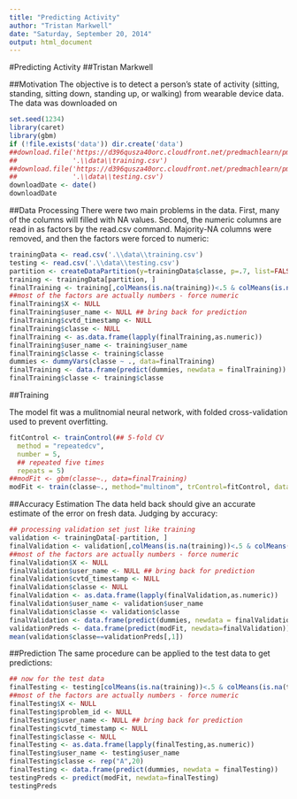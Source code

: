 ```yaml
---
title: "Predicting Activity"
author: "Tristan Markwell"
date: "Saturday, September 20, 2014"
output: html_document
---
```

#Predicting Activity
##Tristan Markwell

##Motivation
The objective is to detect a person's state of activity (sitting, standing, sitting down, standing up, or walking) from wearable device data.  The data was downloaded on 
```r
set.seed(1234)
library(caret)
library(gbm)
if (!file.exists('data')) dir.create('data')
##download.file('https://d396qusza40orc.cloudfront.net/predmachlearn/pml-training.csv',
##              '.\\data\\training.csv')
##download.file('https://d396qusza40orc.cloudfront.net/predmachlearn/pml-testing.csv',
##              '.\\data\\testing.csv')
downloadDate <- date()
downloadDate
```

##Data Processing
There were two main problems in the data.  First, many of the columns will filled with NA values.  Second, the numeric columns are read in as factors by the read.csv command.  Majority-NA columns were removed, and then the factors were forced to numeric:

```r
trainingData <- read.csv('.\\data\\training.csv')
testing <- read.csv('.\\data\\testing.csv')
partition <- createDataPartition(y=trainingData$classe, p=.7, list=FALSE)
training <- trainingData[partition, ]
finalTraining <- training[,colMeans(is.na(training))<.5 & colMeans(is.na(testing))<.5]
##most of the factors are actually numbers - force numeric
finalTraining$X <- NULL
finalTraining$user_name <- NULL ## bring back for prediction
finalTraining$cvtd_timestamp <- NULL
finalTraining$classe <- NULL
finalTraining <- as.data.frame(lapply(finalTraining,as.numeric))
finalTraining$user_name <- training$user_name
finalTraining$classe <- training$classe
dummies <- dummyVars(classe ~ ., data=finalTraining)
finalTraining <- data.frame(predict(dummies, newdata = finalTraining))
finalTraining$classe <- training$classe
```

##Training

The model fit was a mulitnomial neural network, with folded cross-validation used to prevent overfitting.
```r
fitControl <- trainControl(## 5-fold CV
  method = "repeatedcv",
  number = 5,
  ## repeated five times
  repeats = 5)
##modFit <- gbm(classe~., data=finalTraining)
modFit <- train(classe~., method="multinom", trControl=fitControl, data=finalTraining)
```

##Accuracy Estimation
The data held back should give an accurate estimate of the error on fresh data.  Judging by accuracy:
```r
## processing validation set just like training
validation <- trainingData[-partition, ]
finalValidation <- validation[,colMeans(is.na(training))<.5 & colMeans(is.na(testing))<.5]
##most of the factors are actually numbers - force numeric
finalValidation$X <- NULL
finalValidation$user_name <- NULL ## bring back for prediction
finalValidation$cvtd_timestamp <- NULL
finalValidation$classe <- NULL
finalValidation <- as.data.frame(lapply(finalValidation,as.numeric))
finalValidation$user_name <- validation$user_name
finalValidation$classe <- validation$classe
finalValidation <- data.frame(predict(dummies, newdata = finalValidation))
validationPreds <- data.frame(predict(modFit, newdata=finalValidation))
mean(validation$classe==validationPreds[,1])
```

##Prediction
The same procedure can be applied to the test data to get predictions:
```r
## now for the test data
finalTesting <- testing[colMeans(is.na(training))<.5 & colMeans(is.na(testing))<.5]
##most of the factors are actually numbers - force numeric
finalTesting$X <- NULL
finalTesting$problem_id <- NULL
finalTesting$user_name <- NULL ## bring back for prediction
finalTesting$cvtd_timestamp <- NULL
finalTesting$classe <- NULL
finalTesting <- as.data.frame(lapply(finalTesting,as.numeric))
finalTesting$user_name <- testing$user_name
finalTesting$classe <- rep("A",20)
finalTesting <- data.frame(predict(dummies, newdata = finalTesting))
testingPreds <- predict(modFit, newdata=finalTesting)
testingPreds
```